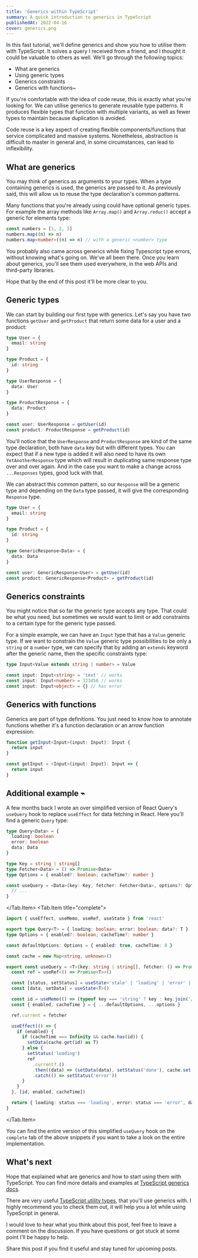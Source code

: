 ```yaml
---
title: 'Generics within TypeScript'
summary: A quick introduction to generics in TypeScript
publishedAt: 2022-04-16
cover: generics.png
---
```


In this fast tutorial, we'll define generics and show you how to utilise them with TypeScript. It solves a query I received from a friend, and I thought it could be valuable to others as well. We'll go through the following topics:

- What are generics
- Using generic types
- Generics constraints
- Generics with functions~

If you're comfortable with the idea of code reuse, this is exactly what you're looking for. We can utilise generics to generate reusable type patterns. It produces flexible types that function with multiple variants, as well as fewer types to maintain because duplication is avoided.

Code reuse is a key aspect of creating flexible components/functions that service complicated and massive systems. Nonetheless, abstraction is difficult to master in general and, in some circumstances, can lead to inflexibility.

## What are generics

You may think of generics as arguments to your types. When a type containing generics is used, the generics are passed to it. As previously said, this will allow us to reuse the type declaration's common patterns.

Many functions that you're already using could have optional generic types. For example the array methods like `Array.map()` and `Array.reduc()` accept a generic for elements type:

```ts {1-3}
const numbers = [1, 2, 3]
numbers.map((n) => n)
numbers.map<number>((n) => n) // with a generic <number> type
```

You probably also came across generics while fixing Typescript type errors, without knowing what's going on. We've all been there. Once you learn about generics, you'll see them used everywhere, in the web APIs and third-party libraries.

Hope that by the end of this post it'll be more clear to you.

## Generic types

We can start by building our first type with generics. Let's say you have two functions `getUser` and `getProduct` that return some data for a user and a product:

```ts {1-18}
type User = {
  email: string
}

type Product = {
  id: string
}

type UserResponse = {
  data: User
}

type ProductResponse = {
  data: Product
}

const user: UserResponse = getUser(id)
const product: ProductResponse = getProduct(id)
```

You'll notice that the `UserResponse` and `ProductResponse` are kind of the same type declaration, both have `data` key but with different types. You can expect that if a new type is added it will also need to have its own `YetAnotherResponse` type which will result in duplicating same response type over and over again. And in the case you want to make a change across `...Responses` types, good luck with that.

We can abstract this common pattern, so our `Response` will be a generic type and depending on the `Data` type passed, it will give the corresponding `Response` type.

```ts {1-14}
type User = {
  email: string
}

type Product = {
  id: string
}

type GenericResponse<Data> = {
  data: Data
}

const user: GenericResponse<User> = getUser(id)
const product: GenericResponse<Product> = getProduct(id)
```

## Generics constraints

You might notice that so far the generic type accepts any type. That could be what you need, but sometimes we would want to limit or add constraints to a certain type for the generic type passed.

For a simple example, we can have an `Input` type that has a `Value` generic type. If we want to constrain the `Value` generic type possibilities to be only a `string` or a `number` type, we can specify that by adding an `extends` keyword after the generic name, then the specific constraints type:

```ts {1-5}
type Input<Value extends string | number> = Value

const input: Input<string> = 'text' // works
const input: Input<number> = 123456 // works
const input: Input<object> = {} // has error
```

## Generics with functions

Generics are part of type definitions. You just need to know how to annotate functions whether it's a function declaration or an arrow function expression:

```ts {1-7}
function getInput<Input>(input: Input): Input {
  return input
}

const getInput = <Input>(input: Input): Input => {
  return input
}
```

## Additional example ⌁

A few months back I wrote an over simplified version of React Query's `useQuery` hook to replace `useEffect` for data fetching in React. Here you'll find a generic `Query` type:

<Tab initialTab={1}>
  <Tab.Item title="snippet">

```ts {1-13}
type Query<Data> = {
  loading: boolean
  error: boolean
  data: Data
}

type Key = string | string[]
type Fetcher<Data> = () => Promise<Data>
type Options = { enabled?: boolean; cacheTime?: number }

const useQuery = <Data>(key: Key, fetcher: Fetcher<Data>, options?: Options): Query<Data> => {
  // ...
}
```
  </Tab.Item>
  <Tab.Item title="complete">

```ts {1-36}
import { useEffect, useMemo, useRef, useState } from 'react'

export type Query<T> = { loading: boolean; error: boolean; data?: T }
type Options = { enabled?: boolean; cacheTime?: number }

const defaultOptions: Options = { enabled: true, cacheTime: 0 }

const cache = new Map<string, unknown>()

export const useQuery = <T>(key: string | string[], fetcher: () => Promise<T>, options?: Options): Query<T> => {
  const ref = useRef<() => Promise<T>>()

  const [status, setStatus] = useState<'stale' | 'loading' | 'error' | 'done'>('stale')
  const [data, setData] = useState<T>()

  const id = useMemo(() => (typeof key === 'string' ? key : key.join('/')), [key])
  const { enabled, cacheTime } = { ...defaultOptions, ...options }

  ref.current = fetcher

  useEffect(() => {
    if (enabled) {
      if (cacheTime === Infinity && cache.has(id)) {
        setData(cache.get(id) as T)
      } else {
        setStatus('loading')
        ref
          .current?.()
          .then((data) => (setData(data), setStatus('done'), cache.set(id, data)))
          .catch(() => setStatus('error'))
      }
    }
  }, [id, enabled, cacheTime])

  return { loading: status === 'loading', error: status === 'error', data }
}
```
  </Tab.Item>
</Tab>

You can find the entire version of this simplified `useQuery` hook on the `complete` tab of the above snippets if you want to take a look on the entire implementation.

## What's next

Hope that explained what are generics and how to start using them with TypeScript. You can find more details and examples at [TypeScript generics docs](https://www.typescriptlang.org/docs/handbook/2/generics.html).

There are very useful [TypeScript utility types](https://www.typescriptlang.org/docs/handbook/utility-types.html), that you'll use generics with. I highly recommend you to check them out, it will help you a lot while using TypeScript in general.

I would love to hear what you think about this post, feel free to leave a comment on the discussion. If you have questions or got stuck at some point I'll be happy to help.

Share this post if you find it useful and stay tuned for upcoming posts.